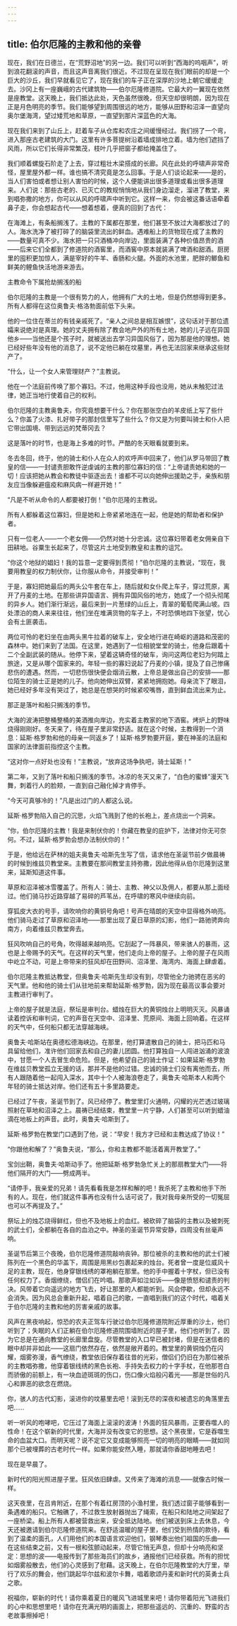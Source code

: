 ```yaml
---
---
---
```

title: 伯尔厄隆的主教和他的亲眷
---



现在，我们在日德兰，在“荒野沼地”的另一边。我们可以听到“西海的呜咽声”，听到浪花翻滚的声音，而且这声音离我们很近。不过现在呈现在我们眼前的却是一个巨大的沙丘，我们早就看见它了，现在我们的车子正在深厚的沙地上朝它缓缓走去。沙冈上有一座巍峨的古代建筑物——伯尔厄隆修道院。它最大的一翼现在依然是座教堂。这天晚上，我们抵达此处，天色虽然很晚，但天空却很明朗，因为现在正是月色明亮的季节。我们能够望到周围很远的地方，能够从田野和沼泽一直望向奥尔堡海湾，望过矮荒地和草原，一直望到那片深蓝色的大海。

现在我们来到了山丘上，赶着车子从仓库和农庄之间缓慢经过。我们拐了一个弯，进入那座古老建筑的大门。这里有许多菩提树沿着墙成排地立着。墙为他们遮挡了风雨，所以它们长得非常繁茂，枝叶几乎把窗子都给掩盖住了。

我们顺着螺旋石阶走了上去，穿过粗壮木梁搭成的长廊。风在此处的呼啸声非常奇怪，屋里屋外都一样。谁也搞不清究竟是怎么回事。于是人们谈论起来——是的，当人们害怕或者想让别人害怕的时候，这个人便能讲出很多道理或看出很多道理来。人们说：那些古老的、已灭亡的教规悄悄地从我们身边溜走，溜进了教堂，来到唱弥撒的地方，你可以从风的呼啸声中听到它。这样一来，你会被这番话语牵着鼻子走，你会想起古代——想着想着，便真的回到了古代：

在海滩上，有条船搁浅了。主教的下属都在那里，他们甚至不放过大海都放过了的人。海水洗净了被打碎了的脑袋里流出的鲜血。遇难船上的货物现在成了主教的——数量可真不少。海水把一只只酒桶冲向岸边，里面装满了各种价值昂贵的酒——后来它们全都到了修道院的酒窖里，而酒窖中原本就装满了啤酒和甜酒。厨房里的囤积更加惊人，满是宰好的牛羊、香肠和火腿。外面的水池里，肥胖的鲫鱼和鲜美的鲤鱼快活地游来游去。



主教命令下属抢劫搁浅的船

伯尔厄隆的主教是一个很有势力的人，他拥有广大的土地，但是仍然想得到更多。所有人都得在这位奥鲁夫·格洛勃面前低下头来。

他的一位住在蒂兰的有钱亲戚死了。“亲人之间总是相互嫉恨”，这句话对于那位遗孀来说绝对是真理。她的丈夫拥有除了教会地产外的所有土地，她的儿子远在异国他乡——当他还是个孩子时，就被送出去学习异国风俗了，因为那是他的理想。她已经好些年没有他的消息了，说不定他已躺在坟墓里，再也无法回家来继承这些财产了。

“什么，让一个女人来管理财产？”主教说。

他在一个法庭前传唤了那个寡妇。不过，他用这种手段也没用，她从未触犯过法律，她正当地行使着自己的权利。

伯尔厄隆的主教奥鲁夫，你究竟想要干什么？你在那张空白的羊皮纸上写了些什么？你盖了火漆、扎好带子的那封信里写了些什么？你又是为何要叫骑士和仆人把它带出国境、带到远远的梵蒂冈去？

这是落叶的时节，也是海上多难的时节。严酷的冬天眼看就要到来。

冬去冬回，终于，他的骑士和仆人在众人的欢呼声中回来了，他们从罗马带回了教皇的信——一封谴责胆敢忤逆虔诚的主教的那位寡妇的信：“上帝谴责她和她的一切！应该把她从教会和教徒中驱逐出去！谁都不可以向她伸出援助之手，亲族和朋友应当像躲避瘟疫和麻风病一样避开她！”

“凡是不听从命令的人都要被打倒！”伯尔厄隆的主教说。

所有人都躲着这位寡妇，但是她和上帝紧紧地连在一起，他是她的帮助者和保护者。

只有一位老人——一个老女佣——仍然对她十分忠诚。这位寡妇带着老女佣亲自下田耕地。谷粟生长起来了，尽管这片土地受到教皇和主教的诅咒。

“你这个地狱的娼妇！我的旨意一定要得到贯彻！”伯尔厄隆的主教说，“现在，我要用教皇的权力制伏你，让你服从命令，并接受审判！”

于是，寡妇把她最后的两头公牛套在车上，随后就和女仆爬上车子，穿过荒原，离开了丹麦的土地。在那些讲异国语言、拥有异国风俗的地方，她成了一个彻头彻尾的异乡人。她们渐行渐远，最后来到一片葱绿的山丘上，青翠的葡萄爬满山坡。四处漂泊的商人来来往往，他们坐在堆满货物的车子上，不时恐惧地四下张望，忧心会有土匪袭击。

两位可怜的老妇坐在由两头黑牛拉着的破车上，安全地行进在崎岖的道路和茂密的森林中。她们来到了法国。在这里，她遇到了一位相貌堂堂的骑士，他身后跟着十二个全副武装的随从。他停下来，望着这辆奇怪的破车，询问这两位老妇为何踏上旅途，又是从哪个国家来的。年轻一些的寡妇说起了丹麦的小镇，提及了自己惨痛悲伤的遭遇。然而，一切悲伤很快便会烟消云散，上帝总是做出自己的安排——那位陌生的骑士正是她的儿子。他向她伸出双臂，紧紧地拥抱她。母亲流下了眼泪，她已经好多年没有哭过了，她总是在想哭的时候紧咬嘴唇，直到鲜血流出来为止。

那正是落叶和船只搁浅的季节。

大海的波涛把整桶整桶的美酒推向岸边，充实着主教家的地下酒窖。烤炉上的野味烧得刚刚好。冬天来了，待在屋子里非常舒适。就在这个时候，主教得到一个消息：延斯·格罗勃和他的母亲一同返乡了！延斯·格罗勃要开庭，要在神圣的法庭和国家的法律面前指控这个主教。

“这对你一点好处也没有！”主教说，“放弃这场争执吧，骑士延斯！”

第二年，又到了落叶和船只搁浅的季节。冰凉的冬天又来了，“白色的蜜蜂”漫天飞舞，刺着行人的脸颊，一直到自己融化掉才肯停手。

“今天可真够冷的！”凡是出过门的人都这么说。

延斯·格罗勃陷入自己的沉思，火焰飞溅到了他的长袍上，差点烧出一个洞来。

“你，伯尔厄隆的主教！我是来制伏你的！你藏在教皇的庇护下，法律对你无可奈何。不过，延斯·格罗勃会想办法制伏你的！”

于是，他给远在萨林的姐夫奥鲁夫·哈斯先生写了信，请求他在圣诞节前夕做晨祷的时候到维兹贝教堂来。主教要在那间教堂主持弥撒，因此他得从伯尔厄隆到这里来，延斯知道这件事。

草原和沼泽被冰雪覆盖了。所有人：骑士、主教、神父以及佣人，都要从那上面经过。他们骑马抄近路穿越了易碎的芦苇丛，在呼啸的寒风中继续向前。

穿狐皮大衣的号手，请吹响你的黄铜号角吧！号声在晴朗的天空中显得格外响亮。他们骑马走过了草原和沼泽地——那里出现了夏日草原的幻影，他们一路驰骋奔向南方，向着维兹贝教堂奔去。

狂风吹响自己的号角，吹得越来越响亮。它刮起了一阵暴风，带来骇人的暴雨，这也是上帝赐予的天气。在这样的天气里，他们走向上帝的屋子。上帝的屋子在风雨中屹立不动，可是上帝带来的狂风却在田野间、沼泽里、海湾内、海面上肆虐着。

伯尔厄隆主教抵达教堂，但奥鲁夫·哈斯先生却没有到，尽管他全力驰骋在恶劣的天气里。他和他的骑士们从驻地前来帮助延斯·格罗勃，因为现在最高议事会要对主教进行审判了。

上帝的屋子就是法庭，祭坛是审判台。蜡烛在巨大的黄铜烛台上明明灭灭。风暴诵读着控诉和审判词，它的声音在天空中、沼泽里、荒原间、海面上回响着。在这样的天气中，任何船只都无法穿越海峡。

奥鲁夫·哈斯站在奥德松德海峡边。在那里，他打算遣散自己的骑士，把马匹和马具留给他们，准许他们回家去和自己的妻儿团圆。他打算独自一人闯进汹涌的波浪中，甘愿一个人去冒生命危险。但是，他希望自己的骑士作证：如果延斯·格罗勃在维兹贝教堂孤立无援的话，那并不是他的过错。忠诚的骑士们没有离他而去，所有人跟随着他一起闯入深水，其中十个人被海浪卷走了，奥鲁夫·哈斯本人和两个年轻的骑士抵达对岸。他们还有五十多里路要走。

已经过了午夜，圣诞节到了。风已经停了。教堂里灯火通明，闪耀的光芒透过玻璃照射在草地和沼泽之上。晨祷已经结束，教堂里一片宁静，人们甚至可以听到蜡油滴在地板上的声音。此时，奥鲁夫·哈斯到了。

延斯·格罗勃在教堂门口遇到了他，说：“早安！我方才已经和主教达成了协议！”

“你跟他和解了？”奥鲁夫说，“那么，你和主教都不能活着离开教堂了。”

宝剑出鞘，奥鲁夫·哈斯动手了。他把延斯·格罗勃急忙关上的那扇教堂大门——将他们隔开的大门——劈成两半。

“请停手，我亲爱的兄弟！请先看看我是怎样和解的吧！我杀死了主教和他手下所有的人。现在，他们就这件事再也没有什么话可说了，我对我母亲所受的一切冤屈也可以不再提及了。”

祭坛上的烛芯烧得鲜红，但也不及地板上的血红。被砍碎了脑袋的主教以及被刺死的武士们，全都躺在各自的血泊之中。神圣的圣诞节异常安静，四周没有丝毫声响。

圣诞节后第三个夜晚，伯尔厄隆修道院敲响丧钟。那位被杀的主教和他的武士们被陈列在一个黑色的华盖下，周围是用黑纱包裹起来的烛台。死者曾一度是位威风十足的主教，现在，他身穿银线绣的罩袍躺在那里。他的手中握着十字杖，但已没有任何权力了。香烟缭绕，僧侣们在吟唱。那歌声如泣如诉——像是愤怒和谴责的判决。风带着它向遥远的地方飞去，好让那里的人都能听到。风会停歇，但却永远不会消失。因为风总会重新升起，唱着自己的歌，一直唱到我们的这个时代，唱着关于伯尔厄隆的主教和他的厉害亲戚的故事。

风声在黑夜响起，惊恐的农夫正驾车行驶过伯尔厄隆修道院附近厚重的沙土，他们听到了；失眠的人们正躺在伯尔厄隆修道院围墙附近的屋子里，他们也听到了，因为它总是在通向教堂的长廊里盘旋。尽管教堂的入口早已被封堵，但是在迷信者的眼中却并非如此——这扇门依然存在，依然是敞开着的。教堂里的黄铜烛仍在闪耀，烟雾弥漫，香气缭绕，教堂依旧保存着往昔的光彩，僧侣们仍旧在为那位被杀的主教唱弥撒，他穿着银线绣的黑色长袍、手持失去权力的十字手杖，在他那苍白而骄傲的前额上，有一块血迹斑斑的伤口，伤口像火焰般闪着光——那是世俗的凡心和罪恶的欲念在燃烧。

你，骇人的古代幻影，滚进你的坟墓里去吧！滚到无尽的深夜和被遗忘的角落里去吧……





听一听风的咆哮吧，它压过了海面上滚滚的波涛！外面的狂风暴雨，正要吞噬人的性命！在这个崭新的时代里，大海并没有改变它的思想。这个黑夜里，它是吞噬生命的血盆大口。而明天呢？说不定它又变成能够照亮一切的明亮的眼睛——就如同那个已被埋葬的古老时代一样。如果你能安然入睡，那就请你香甜地睡去吧！

现在是早晨了。

新时代的阳光照进屋子里。狂风依旧肆虐。又传来了海滩的消息——就像古时候一样。

这天夜里，在吕肯附近，在那个有着红房顶的小渔村里，我们透过窗子能够看到一条遇难的船只。它触礁了，不过救生放射器抛出了绳索，在船只和陆地之间架起了一座桥梁。船上所有人都被营救出来，安全抵达陆地。他们被送到床上去休息，今天还被邀请到伯尔厄隆修道院来。在舒适温暖的屋子里，他们受到热情的款待，看到了温柔的面孔，人们用他们的本国语言欢迎他们，钢琴奏出他们祖国的乐曲——在这些结束之前，又有一根和弦颤动起来，尽管它悄无声息，但却十分响亮和坚定：思想的波——电报传到了那些海员们的故乡，通报他们已经获救。所有的担忧如烟雾般散去，他们的心灵感到了慰藉。这天晚上，在伯尔厄隆教堂的大厅里，举行了欢乐的舞会，他们跳起华尔兹和波尔卡舞，唱着歌颂丹麦和新时代的英勇士兵之歌。

祝福你，崭新的时代！请你乘着夏日的暖风飞进城里来吧！请你带着阳光飞进我们的心中和思想里吧！请你在充满光明的画面上，把那些遥远的、沉重的、野蛮的古老故事擦掉吧！